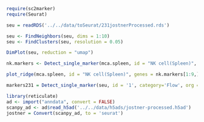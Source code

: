 ```r
require(sc2marker)
require(Seurat)
```

```r
seu = readRDS('../../data/toSeurat/231jostnerProcessed.rds')
```

```r
seu <- FindNeighbors(seu, dims = 1:10)
seu <- FindClusters(seu, resolution = 0.05)
```

```r
DimPlot(seu, reduction = "umap")
```

```r
nk.markers <- Detect_single_marker(mca.spleen, id = "NK cell(Spleen)", category = "Flow", org = "Human")
```

```r
plot_ridge(mca.spleen, id = "NK cell(Spleen)", genes = nk.markers[1:9,]$gene, ncol = 3, assay = "RNA", aggr.other = F)
```

```r
markers231 = Detect_single_marker(seu, id = '1', category='Flow', org = 'Human', self.db = './sc2MarkerGenes.csv')
```

```r
library(reticulate)
ad <- import("anndata", convert = FALSE)
scanpy_ad <- ad$read_h5ad('../../data/h5ads/jostner-processed.h5ad')
jostner = Convert(scanpy_ad, to = 'seurat')


```